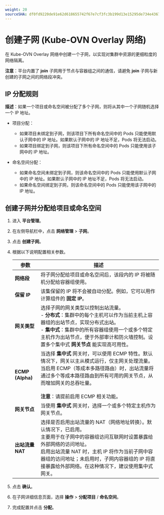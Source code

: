```yaml
---
weight: 20
sourceSHA: df0fd9220de91e62d618655742f67e7cf3fc3b199d13e15295de734e4367386f
---
```


# 创建子网 (Kube-OVN Overlay 网络)

在 Kube-OVN Overlay 网络中创建一个子网，以实现对集群中资源的更细粒度的网络隔离。

**注意**：平台内置了 **join** 子网用于节点与容器组之间的通信，请避免 **join** 子网与新创建的子网之间的网络段冲突。

## IP 分配规则

**描述**：如果一个项目或命名空间被分配了多个子网，则将从其中一个子网随机选择一个 IP 地址。

- 项目分配：

  - 如果项目未绑定到子网，则该项目下所有命名空间中的 Pods 只能使用默认子网中的 IP 地址。如果默认子网中的 IP 地址不足，Pods 将无法启动。
  - 如果项目绑定到子网，则该项目下所有命名空间中的 Pods 只能使用该子网中的 IP 地址。

- 命名空间分配：

  - 如果命名空间未绑定到子网，则该命名空间中的 Pods 只能使用默认子网中的 IP 地址。如果默认子网中的 IP 地址不足，Pods 将无法启动。
  - 如果命名空间绑定到子网，则该命名空间中的 Pods 只能使用该子网中的 IP 地址。

## 创建子网并分配给项目或命名空间

1. 进入 **平台管理**。

2. 在左侧导航栏中，点击 **网络管理** > **子网**。

3. 点击 **创建子网**。

4. 根据以下说明配置相关参数。

   | 参数                    | 描述                                                                                                                                                                                                                                                                                                                                                                                                                                                                                                               |
   | ----------------------- | ------------------------------------------------------------------------------------------------------------------------------------------------------------------------------------------------------------------------------------------------------------------------------------------------------------------------------------------------------------------------------------------------------------------------------------------------------------------------------------------------------------------- |
   | **网络段**             | 将子网分配给项目或命名空间后，该段内的 IP 将被随机分配给容器组使用。                                                                                                                                                                                                                                                                                                                                                                                                                                 |
   | **保留 IP**            | 该集保留的 IP 将不会被自动分配。例如，它可以用作计算组件的 **固定 IP**。                                                                                                                                                                                                                                                                                                                                                                                                                                            |
   | **网关类型**           | 选择子网的网关类型以控制出站流量。 <br />- **分布式**：集群中的每个主机可以作为当前主机上容器组的出站节点，实现分布式出站。 <br />- **集中式**：集群中的所有容器组使用一个或多个特定主机作为出站节点，便于外部审计和防火墙控制。设置多个集中式 **网关节点** 能实现高可用性。                                                                                                                                                                                                                                                                                                                      |
   | **ECMP (Alpha)**       | 当选择 **集中式** 网关时，可以使用 ECMP 特性。默认情况下，网关以主从模式运行，仅主网关处理流量。当启用 ECMP（等成本多路径路由）时，出站流量将通过多个等成本路径路由到所有可用的网关节点，从而增加网关的总吞吐量。 <br /><br />**注意**：请提前启用 ECMP 相关功能。                                                                                                                                                                                                                                 |
   | **网关节点**           | 当使用 **集中式** 网关时，选择一个或多个特定主机作为网关节点。                                                                                                                                                                                                                                                                                                                                                                                                                                                       |
   | **出站流量 NAT**       | 选择是否启用出站流量的 NAT（网络地址转换）。默认情况下，已启用。 <br />主要用于在子网中的容器组访问互联网时设置暴露给外部网络的访问地址。 <br />启用出站流量 NAT 时，主机 IP 将作为当前子网中容器组的访问地址；未启用时，子网内容器组的 IP 将直接暴露给外部网络。在这种情况下，建议使用集中式网关。 |

5. 点击 **确认**。

6. 在子网详细信息页面，选择 **操作** > **分配项目** / **命名空间**。

7. 完成配置并点击 **分配**。
